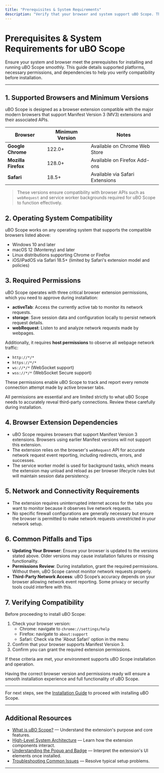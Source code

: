 ```yaml
---
title: "Prerequisites & System Requirements"
description: "Verify that your browser and system support uBO Scope. This page outlines which browsers and platforms are supported, any necessary permissions, and the extension's dependencies to ensure smooth installation and operation."
---
```


# Prerequisites & System Requirements for uBO Scope

Ensure your system and browser meet the prerequisites for installing and running uBO Scope smoothly. This guide details supported platforms, necessary permissions, and dependencies to help you verify compatibility before installation.

---

## 1. Supported Browsers and Minimum Versions

uBO Scope is designed as a browser extension compatible with the major modern browsers that support Manifest Version 3 (MV3) extensions and their associated APIs.

| Browser           | Minimum Version | Notes                                      |
|-------------------|-----------------|--------------------------------------------|
| **Google Chrome**  | 122.0+          | Available on Chrome Web Store               |
| **Mozilla Firefox**| 128.0+          | Available on Firefox Add-ons                 |
| **Safari**        | 18.5+           | Available via Safari Extensions             |

> These versions ensure compatibility with browser APIs such as `webRequest` and service worker backgrounds required for uBO Scope to function effectively.

## 2. Operating System Compatibility

uBO Scope works on any operating system that supports the compatible browsers listed above:

- Windows 10 and later
- macOS 12 (Monterey) and later
- Linux distributions supporting Chrome or Firefox
- iOS/iPadOS via Safari 18.5+ (limited by Safari's extension model and policies)

## 3. Required Permissions

uBO Scope operates with three critical browser extension permissions, which you need to approve during installation:

- **activeTab**: Access the currently active tab to monitor its network requests.
- **storage**: Save session data and configuration locally to persist network request details.
- **webRequest**: Listen to and analyze network requests made by webpages.

Additionally, it requires **host permissions** to observe all webpage network traffic:

- `http://*/*`
- `https://*/*`
- `ws://*/*` (WebSocket support)
- `wss://*/*` (WebSocket Secure support)

These permissions enable uBO Scope to track and report every remote connection attempt made by active browser tabs.

<Note>
All permissions are essential and are limited strictly to what uBO Scope needs to accurately reveal third-party connections. Review these carefully during installation.
</Note>

## 4. Browser Extension Dependencies

- uBO Scope requires browsers that support Manifest Version 3 extensions. Browsers using earlier Manifest versions will not support this extension.
- The extension relies on the browser's `webRequest` API for accurate network request event reporting, including redirects, errors, and successes.
- The service worker model is used for background tasks, which means the extension may unload and reload as per browser lifecycle rules but will maintain session data persistency.

## 5. Network and Connectivity Requirements

- The extension requires uninterrupted internet access for the tabs you want to monitor because it observes live network requests.
- No specific firewall configurations are generally necessary but ensure the browser is permitted to make network requests unrestricted in your network setup.

## 6. Common Pitfalls and Tips

- **Updating Your Browser**: Ensure your browser is updated to the versions stated above. Older versions may cause installation failures or missing functionality.
- **Permissions Review**: During installation, grant the required permissions. Without them, uBO Scope cannot monitor network requests properly.
- **Third-Party Network Access**: uBO Scope’s accuracy depends on your browser allowing network event reporting. Some privacy or security tools could interfere with this.

## 7. Verifying Compatibility

Before proceeding to install uBO Scope:

1. Check your browser version:
   - Chrome: navigate to `chrome://settings/help`
   - Firefox: navigate to `about:support`
   - Safari: Check via the 'About Safari' option in the menu
2. Confirm that your browser supports Manifest Version 3.
3. Confirm you can grant the required extension permissions.

If these criteria are met, your environment supports uBO Scope installation and operation.

<Check>
Having the correct browser version and permissions ready will ensure a smooth installation experience and full functionality of uBO Scope.
</Check>

---

For next steps, see the [Installation Guide](/getting-started/setup-introduction/installation) to proceed with installing uBO Scope.


---

## Additional Resources

- [What is uBO Scope?](/overview/introduction-group/what-is-ubo-scope) — Understand the extension's purpose and core features.
- [High-Level System Architecture](/overview/architecture-group/system-architecture) — Learn how the extension components interact.
- [Understanding the Popup and Badge](/getting-started/getting-going/exploring-popup) — Interpret the extension's UI elements once installed.
- [Troubleshooting Common Issues](/getting-started/getting-going/troubleshooting-setup) — Resolve typical setup problems.

---